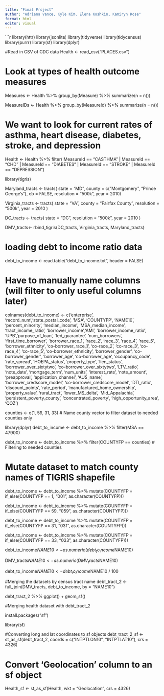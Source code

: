 ```yaml
---
title: "Final Project"
author: "Adriana Vance, Kyle Kim, Elena Koshkin, Kamiryn Rose"
format: html
editor: visual
---
```



```r

library(httr)
library(jsonlite)
library(tidyverse)
library(tidycensus)
library(purrr)
library(sf)
library(dplyr)


#Read in CSV of CDC data
Health <- read_csv("PLACES.csv")

# Look at types of health outcome measures
Measures <- Health %>%
  group_by(Measure) %>%
  summarize(n = n())

MeasureIDs <- Health %>%
  group_by(MeasureId) %>%
  summarize(n = n())

# We want to look for current rates of asthma, heart disease, diabetes, stroke, and depression
Health <- Health %>%
  filter(
    MeasureId == "CASTHMA" |
      MeasureId == "CHD" |
      MeasureId == "DIABETES" |
      MeasureId == "STROKE" |
      MeasureId == "DEPRESSION")


library(tigris) 

Maryland_tracts <- tracts(
  state = "MD",
  county = c("Montgomery", "Prince George's"),
  cb = FALSE,
  resolution = "500k",
  year = 2010)

Virginia_tracts <- tracts(
  state = "VA",
  county = "Fairfax County",
  resolution = "500k", 
  year = 2010
)

DC_tracts <- tracts(
  state = "DC",
  resolution = "500k",
  year = 2010
)

DMV_tracts<- rbind_tigris(DC_tracts, Virginia_tracts, Maryland_tracts)



# loading debt to income ratio data

debt_to_income <- read.table("debt_to_income.txt", header = FALSE)


# Have to manually name columns (will filter to only useful columns later)

colnames(debt_to_income) <- c('enterprise', 'record_num','state_postal_code', 'MSA', 'COUNTYFP', 'NAME10', 'percent_minority', 'median_income', 'MSA_median_income', 'tract_income_ratio', 'borrower_income','AMI', 'borrower_income_ratio', 'UPB','purpose_of_loan', 'fed_guarantee', 'num_borrowers', 'first_time_borrower', 'borrower_race_1', 'race_2', 'race_3', 'race_4', 'race_5', 'borrower_ethnicity', 'co-borrower_race_1', 'co-race_2', 'co-race_3', 'co-race_4', 'co-race_5',   'co-borrower_ethnicity', 'borrower_gender', 'co-borrower_gender', 'borrower_age', 'co-borrower_age', 'occupancy_code', 'rate_spread', 'HOEPA_status', 'property_type', 'lien_status', 'borrower_over_sixtytwo', 'co-borrower_over_sixtytwo', 'LTV_ratio', 'note_date', 'mortgage_term', 'num_units', 'interest_rate', 'note_amount', 'preapproval', 'application_channel', 'AUS_name', 'borrower_credscore_model', 'co-borrower_credscore_model', 'DTI_ratio', 'discount_points', 'rate_period', 'manufactured_home_ownership', 'property_value', 'rural_tract', 'lower_MS_delta', 'Mid_Appalachia', 'persistent_poverty_county', 'concentrated_poverty', 'high_opportunity_area', 'QOZ')

counties <- c(1, 59, 31, 33) # Name county vector to filter dataset to needed counties only 

library(dplyr)
debt_to_income <- debt_to_income %>%
  filter(MSA == 47900) 

debt_to_income <- debt_to_income %>%
  filter(COUNTYFP == counties) # Filtering to needed counties 

# Mutate dataset to match county names of TIGRIS shapefile
debt_to_income <- debt_to_income %>%
  mutate(COUNTYFP = 
           if_else(COUNTYFP == 1, "001", as.character(COUNTYFP)))

debt_to_income <- debt_to_income %>%
  mutate(COUNTYFP = 
           if_else(COUNTYFP == 59, "059", as.character(COUNTYFP)))

debt_to_income <- debt_to_income %>%
  mutate(COUNTYFP = 
           if_else(COUNTYFP == 31, "031", as.character(COUNTYFP)))

debt_to_income <- debt_to_income %>%
  mutate(COUNTYFP = 
           if_else(COUNTYFP == 33, "033", as.character(COUNTYFP)))

debt_to_income$NAME10 <- as.numeric(debt_to_income$NAME10)

DMV_tracts$NAME10 <- as.numeric(DMV_tracts$NAME10)

debt_to_income$NAME10 <- debt_to_income$NAME10 / 100

#Merging the datasets by census tract name
debt_tract_2 <- full_join(DMV_tracts, debt_to_income, by = "NAME10")

debt_tract_2 %>%
  ggplot() + 
  geom_sf()

#Merging health dataset with debt_tract_2 

install.packages("sf")

library(sf)

#Converting long and lat coordinates to sf objects
debt_tract_2_sf <- st_as_sf(debt_tract_2, coords = c("INTPTLON10", "INTPTLAT10"), crs = 4326)

# Convert 'Geolocation' column to an sf object
Health_sf <- st_as_sf(Health, wkt = "Geolocation", crs = 4326)


















